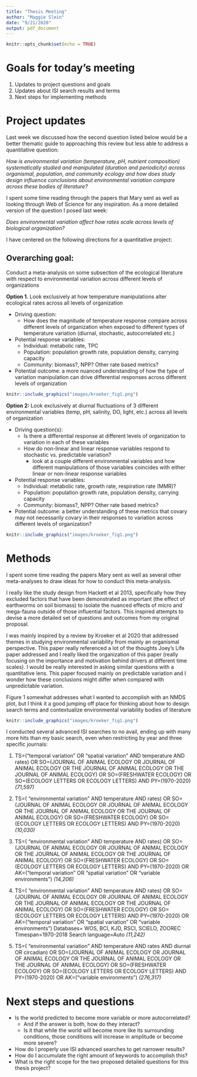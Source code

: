 ```yaml
---
title: "Thesis Meeting"
author: "Maggie Slein"
date: "9/21/2020"
output: pdf_document
---
```


```r
knitr::opts_chunk$set(echo = TRUE)
```

# Goals for today's meeting 
1. Updates to project questions and goals
2. Updates about ISI search results and terms 
3. Next steps for implementing methods

# Project updates

Last week we discussed how the second question listed below would be a better thematic guide to approaching this review but less able to address a quantitative question: 

*How is environmental variation (temperature, pH, nutrient composition) systematically studied and manipulated (duration and periodicity) across organismal, population, and community ecology and how does study design influence conclusions about environmental variation compare across these bodies of literature?*

I spent some time reading through the papers that Mary sent as well as looking through Web of Science for any inspiration. As a more detailed version of the question I posed last week: 

*Does environmental variation affect how rates scale across levels of biological organization?*

I have centered on the following directions for a quantitative project:

## Overarching goal:
Conduct a meta-analysis on some subsection of the ecological literature with respect to environmental variation across different levels of organizations

**Option 1.**	Look exclusively at how temperature manipulations alter ecological rates across all levels of organization

* Driving question:
  + How does the magnitude of temperature response compare across different levels of organization when exposed to different types of temperature variation (diurnal, stochastic, autocorrelated etc.)

* Potential response variables: 
    + Individual: metabolic rate, TPC 
    +	Population: population growth rate, population density, carrying capacity
    + Community: biomass?, NPP? Other rate based metrics?
* Potential outcome: a more nuanced understanding of how the type of variation manipulation can drive differential responses across different levels of organization

```r
knitr::include_graphics("images/kroeker_fig1.png")
```


**Option 2:** Look exclusively at diurnal fluctuations of 3 different environmental variables (temp, pH, salinity, DO, light, etc.) across all levels of organization 

* Driving question(s):
  + Is there a differential response at different levels of organization to variation in each of these variables 
  +	How do non-linear and linear response variables respond to stochastic vs. predictable variation?
      + look at a couple different environmental variables and how different manipulations of those variables coincides with either linear or non-linear response variables
* Potential response variables:
    + Individual: metabolic rate, growth rate, respiration rate (MMR)?
    + Population: population growth rate, population density, carrying capacity
    + Community: biomass?, NPP? Other rate based metrics?
* Potential outcome: a better understanding of these metrics that covary may not necessarily covary in their responses to variation across different levels of organization?
```r
knitr::include_graphics("images/kroeker_fig1.png")
```


# Methods

I spent some time reading the papers Mary sent as well as several other meta-analyses to draw ideas for how to conduct this meta-analysis. 

I really like the study design from Hackett et al 2013, specifically how they excluded factors that have been demonstrated as important (the effect of earthworms on soil biomass) to isolate the nuanced effects of micro and mega-fauna outside of those influential factors. This inspired attempts to devise a more detailed set of questions and outcomes from my original proposal. 

I was mainly inspired by a review by Kroeker et al 2020 that addressed themes in studying environmental variability from mainly an organismal perspective. This paper really referenced a lot of the thoughts Joey's Life paper addressed and I really liked the organization of this paper (really focusing on the importance and motivation behind drivers at different time scales). I would be really interested in asking similar questions with a quantitative lens. This paper focused mainly on predictable variation and I wonder how these conclusions might differ when compared with unpredictable variation. 

Figure 1 somewhat addresses what I wanted to accomplish with an NMDS plot, but I think it a good jumping off place for thinking about how to design search terms and contextualize environmental variability bodies of literature

```r
knitr::include_graphics("images/kroeker_fig1.png")
```

I conducted several advanced ISI searches to no avail, ending up with many more hits than my basic search, even when restricting by year and three specific journals:

1. TS=(“temporal variation” OR “spatial variation” AND temperature AND rates) OR SO=(JOURNAL OF ANIMAL ECOLOGY OR JOURNAL OF ANIMAL ECOLOGY OR THE JOURNAL OF ANIMAL ECOLOGY OR THE JOURNAL OF ANIMAL ECOLOGY) OR SO=(FRESHWATER ECOLOGY) OR SO=(ECOLOGY LETTERS OR ECOLOGY LETTERS) AND PY=(1970-2020) *(71,597)*

2. TS=( "environmental variation" AND temperature AND rates) OR SO=(JOURNAL OF ANIMAL ECOLOGY OR JOURNAL OF ANIMAL ECOLOGY OR THE JOURNAL OF ANIMAL ECOLOGY OR THE JOURNAL OF ANIMAL ECOLOGY) OR SO=(FRESHWATER ECOLOGY) OR SO=(ECOLOGY LETTERS OR ECOLOGY LETTERS) AND PY=(1970-2020) *(10,030)*

3. TS=( "environmental variation" AND temperature AND rates) OR SO=(JOURNAL OF ANIMAL ECOLOGY OR JOURNAL OF ANIMAL ECOLOGY OR THE JOURNAL OF ANIMAL ECOLOGY OR THE JOURNAL OF ANIMAL ECOLOGY) OR SO=(FRESHWATER ECOLOGY) OR SO=(ECOLOGY LETTERS OR ECOLOGY LETTERS) AND PY=(1970-2020) OR AK=("temporal variation" OR "spatial variation" OR "variable environments")  *(14,206)*

4. TS=( "environmental variation" AND temperature AND rates) OR SO=(JOURNAL OF ANIMAL ECOLOGY OR JOURNAL OF ANIMAL ECOLOGY OR THE JOURNAL OF ANIMAL ECOLOGY OR THE JOURNAL OF ANIMAL ECOLOGY) OR SO=(FRESHWATER ECOLOGY) OR SO=(ECOLOGY LETTERS OR ECOLOGY LETTERS) AND PY=(1970-2020) OR AK=("temporal variation" OR "spatial variation" OR "variable environments") 
Databases= WOS, BCI, KJD, RSCI, SCIELO, ZOOREC 
Timespan=1970-2018
Search language=Auto  *(11,242)*

5. TS=( "environmental variation" AND temperature AND rates AND diurnal OR circadian) OR SO=(JOURNAL OF ANIMAL ECOLOGY OR JOURNAL OF ANIMAL ECOLOGY OR THE JOURNAL OF ANIMAL ECOLOGY OR THE JOURNAL OF ANIMAL ECOLOGY) OR SO=(FRESHWATER ECOLOGY) OR SO=(ECOLOGY LETTERS OR ECOLOGY LETTERS) AND PY=(1970-2020) OR AK=("variable environments")
*(276,317)*

# Next steps and questions 
* Is the world predicted to become more variable or more autocorrelated? 
    + And if the answer is both, how do they interact? 
    + Is it that while the world will become more like its surrounding conditions, those conditions will increase in amplitude or become more severe?

* How do I properly use ISI advanced searches to get narrower results?
* How do I accumulate the right amount of keywords to accomplish this?
* What is the right scope for the two proposed detailed questions for this thesis project?